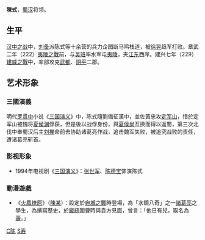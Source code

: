 '''陳式'''{{BD|？||？|}}，[[蜀汉|蜀汉]]将领。

==生平==
[[汉中之战|汉中之战]]中，[[刘备|刘备]]派陈式等十余营的兵力企图断马鸣栈道，被[[徐晃|徐晃]]趋军打败。章武二年（222）[[夷陵之戰|夷陵之戰]]前，与[[吴班|吴班]]率水军屯[[夷陵县|夷陵]]，夹[[江东|江东]]西岸。建兴七年（229）[[建威之戰|建威之戰]]中，率部攻克[[武都郡|武都]]、[[阴平郡|阴平]]二郡。

==艺术形象==

===三國演義===
明代[[罗贯中|罗贯中]]小说《[[三国演义|三国演义]]》中，陈式隨劉備征漢中，並佐黃忠攻[[定军山|定军山]]，惜於定军山被魏将[[夏侯渊|夏侯渊]]俘获，但是後以战俘身份，與[[夏侯尚|夏侯尚]]互换而得以返蜀，第三次北伐中奉蜀汉后主[[刘禅|刘禅]]命前去协助诸葛亮作战，追击魏军失败，被追究战败的责任，遭诸葛亮斩首。

===影视形象===
*1994年电视剧《[[三國演義_(電視劇)|三国演义]]》：[[张世军|张世军]]、[[陈德宝|陈德宝]]饰演陈式

=== 動漫遊戲 ===
* 《[[火鳳燎原|火鳳燎原]]》（[[陳某|陳某]]）：設定於[[宛城之戰|宛城之戰]]時登場，為「水鏡八奇」之一[[諸葛亮|諸葛亮]]之學生，為撰寫歷史，於[[龐統|龐統]]圍曹時與袁方見面，曾言：「他日有兒，取名為[[陳壽|壽]]。」

[[Category:蜀汉人|C陈]]
[[Category:陈姓|S寿]]
{{三国志|nocat}}